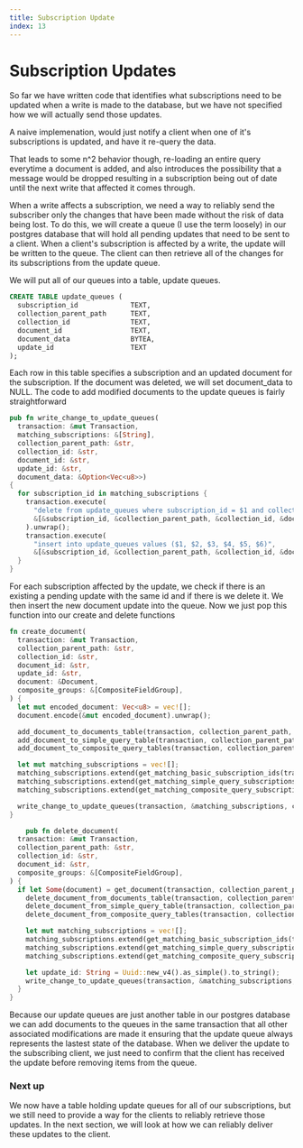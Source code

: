 ```yaml
---
title: Subscription Update
index: 13
---
```

# Subscription Updates

So far we have written code that identifies what subscriptions need to be
updated when a write is made to the database, but we have not specified how we will
actually send those updates.

A naive implemenation, would just notify a client when one 
of it's subscriptions is updated, and have it re-query the data.

That leads to some n^2 behavior though, re-loading an entire query everytime
a document is added, and also introduces the possibility that a
message would be dropped resulting in a subscription being out of date until the
next write that affected it comes through.

When a write affects a subscription, we need a way to reliably send the subscriber
only the changes that have been made without the risk of data being lost. To do this, we will create a
queue (I use the term loosely) in our postgres database that will hold all pending updates that need to be
sent to a client. When a client's subscription is affected by a write, the update will be written to the queue.
The client can then retrieve all of the changes for its subscriptions from the update queue.

We will put all of our queues into a table, update queues.

```sql
CREATE TABLE update_queues (
  subscription_id             TEXT,
  collection_parent_path      TEXT,
  collection_id               TEXT,
  document_id                 TEXT,
  document_data               BYTEA,
  update_id                   TEXT
);
```

Each row in this table specifies a subscription and an updated document for the
subscription. If the document was deleted, we will set document_data to NULL.
The code to add modified documents to the update queues is fairly straightforward

```rust
pub fn write_change_to_update_queues(
  transaction: &mut Transaction,
  matching_subscriptions: &[String],
  collection_parent_path: &str,
  collection_id: &str,
  document_id: &str,
  update_id: &str,
  document_data: &Option<Vec<u8>>)
{
  for subscription_id in matching_subscriptions {
    transaction.execute(
      "delete from update_queues where subscription_id = $1 and collection_parent_path = $2 and collection_id = $3 and document_id = $4",
      &[&subscription_id, &collection_parent_path, &collection_id, &document_id],
    ).unwrap();
    transaction.execute(
      "insert into update_queues values ($1, $2, $3, $4, $5, $6)",
      &[&subscription_id, &collection_parent_path, &collection_id, &document_id, &document_data, &update_id]).unwrap();
  }
}
```

For each subscription affected by the update, we check if there is an existing a pending
update with the same id and if there is we delete it. We then insert the new document update into the queue.
Now we just pop this function into our create and delete functions

```rust focus=22
fn create_document(
  transaction: &mut Transaction,
  collection_parent_path: &str,
  collection_id: &str,
  document_id: &str,
  update_id: &str,
  document: &Document,
  composite_groups: &[CompositeFieldGroup],
) {
  let mut encoded_document: Vec<u8> = vec![];
  document.encode(&mut encoded_document).unwrap();

  add_document_to_documents_table(transaction, collection_parent_path, collection_id, document_id, update_id, &encoded_document);
  add_document_to_simple_query_table(transaction, collection_parent_path, collection_id, document_id, document);
  add_document_to_composite_query_tables(transaction, collection_parent_path, collection_id, document_id, document, composite_groups);

  let mut matching_subscriptions = vec![];
  matching_subscriptions.extend(get_matching_basic_subscription_ids(transaction, collection_parent_path, collection_id, document_id).into_iter());
  matching_subscriptions.extend(get_matching_simple_query_subscriptions(transaction, collection_parent_path, collection_id, document).into_iter());
  matching_subscriptions.extend(get_matching_composite_query_subscriptions(transaction, document, composite_groups).into_iter());

  write_change_to_update_queues(transaction, &matching_subscriptions, collection_parent_path, collection_id, document_id, update_id, &Some(encoded_document));
}
```

```rust focus=19
	pub fn delete_document(
  transaction: &mut Transaction,
  collection_parent_path: &str,
  collection_id: &str,
  document_id: &str,
  composite_groups: &[CompositeFieldGroup],
) {
  if let Some(document) = get_document(transaction, collection_parent_path, collection_id, document_id) {
    delete_document_from_documents_table(transaction, collection_parent_path, collection_id, document_id);
    delete_document_from_simple_query_table(transaction, collection_parent_path, collection_id, document_id);
    delete_document_from_composite_query_tables(transaction, collection_parent_path, collection_id, document_id, composite_groups);

    let mut matching_subscriptions = vec![];
    matching_subscriptions.extend(get_matching_basic_subscription_ids(transaction, collection_parent_path, collection_id, document_id).into_iter());
    matching_subscriptions.extend(get_matching_simple_query_subscriptions(transaction, collection_parent_path, collection_id, &document).into_iter());
    matching_subscriptions.extend(get_matching_composite_query_subscriptions(transaction, &document, composite_groups).into_iter());

    let update_id: String = Uuid::new_v4().as_simple().to_string();
    write_change_to_update_queues(transaction, &matching_subscriptions, collection_parent_path, collection_id, document_id, &update_id, &None);
  }
}
```

Because our update queues are just another table in our postgres database we can add documents
to the queues in the same transaction that all other associated
modifications are made it ensuring that the update queue always represents the 
lastest state of the database. When we deliver the update to the subscribing 
client, we just need to confirm that the client has received the update before 
removing items from the queue.

### Next up

We now have a table holding update queues for all of our subscriptions, but we
still need to provide a way for the clients to reliably retrieve those updates.
In the next section, we will look at how we can reliably deliver these updates to
the client.
